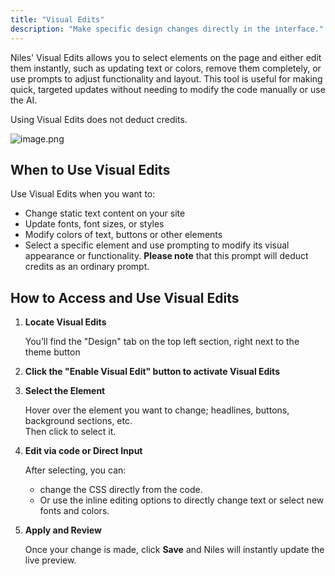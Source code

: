 ```yaml
---
title: "Visual Edits"
description: "Make specific design changes directly in the interface."
---
```


Niles' Visual Edits allows you to select elements on the page and either edit them instantly, such as updating text or colors, remove them completely, or use prompts to adjust functionality and layout. This tool is useful for making quick, targeted updates without needing to modify the code manually or use the AI.

<Note>
  Using Visual Edits does not deduct credits.
</Note>

![image.png](/images/image.png)

## **When to Use Visual Edits**

Use Visual Edits when you want to:

- Change static text content on your site
- Update fonts, font sizes, or styles
- Modify colors of text, buttons or other elements
- Select a specific element and use prompting to modify its visual appearance or functionality. **Please note** that this prompt will deduct credits as an ordinary prompt.

## **How to Access and Use Visual Edits**

1. **Locate Visual Edits**

   You’ll find the "Design" tab on the top left section, right next to the theme button
2. **Click the "Enable Visual Edit" button to activate Visual Edits**
3. **Select the Element**

   Hover over the element you want to change; headlines, buttons, background sections, etc.\
   Then click to select it.
4. **Edit via code or Direct Input**

   After selecting, you can:
   - change the CSS directly from the code.
   - Or use the inline editing options to directly change text or select new fonts and colors.
5. **Apply and Review**

   Once your change is made, click **Save** and Niles will instantly update the live preview.